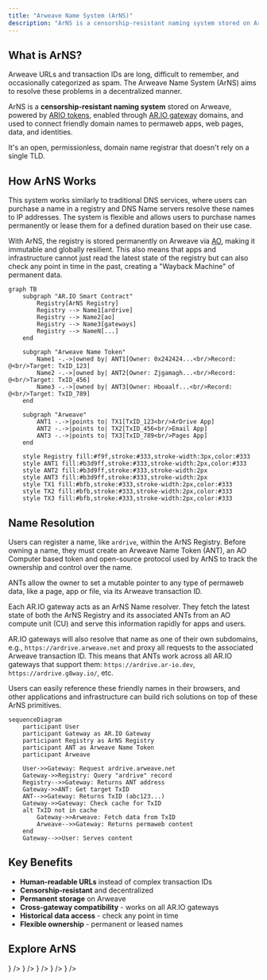 ```yaml
---
title: "Arweave Name System (ArNS)"
description: "ArNS is a censorship-resistant naming system stored on Arweave, powered by ARIO tokens, enabled through AR.IO gateway domains, and used to connect friendly domain names to permaweb apps, web pages, data, and identities."
---
```



## What is ArNS?

Arweave URLs and transaction IDs are long, difficult to remember, and occasionally categorized as spam. The Arweave Name System (ArNS) aims to resolve these problems in a decentralized manner.

ArNS is a **censorship-resistant naming system** stored on Arweave, powered by [ARIO tokens](/learn/token), enabled through [AR.IO gateway](/learn/gateways) domains, and used to connect friendly domain names to permaweb apps, web pages, data, and identities.

It's an open, permissionless, domain name registrar that doesn't rely on a single TLD.

## How ArNS Works

This system works similarly to traditional DNS services, where users can purchase a name in a registry and DNS Name servers resolve these names to IP addresses. The system is flexible and allows users to purchase names permanently or lease them for a defined duration based on their use case.

With ArNS, the registry is stored permanently on Arweave via [AO](/glossary), making it immutable and globally resilient. This also means that apps and infrastructure cannot just read the latest state of the registry but can also check any point in time in the past, creating a "Wayback Machine" of permanent data.

```mermaid
graph TB
    subgraph "AR.IO Smart Contract"
        Registry[ArNS Registry]
        Registry --> Name1[ardrive]
        Registry --> Name2[ao]
        Registry --> Name3[gateways]
        Registry --> NameN[...]
    end

    subgraph "Arweave Name Token"
        Name1 -.->|owned by| ANT1[Owner: 0x242424...<br/>Record: @<br/>Target: TxID_123]
        Name2 -.->|owned by| ANT2[Owner: Zjgamagh...<br/>Record: @<br/>Target: TxID_456]
        Name3 -.->|owned by| ANT3[Owner: Hboaalf...<br/>Record: @<br/>Target: TxID_789]
    end

    subgraph "Arweave"
        ANT1 -.->|points to| TX1[TxID_123<br/>ArDrive App]
        ANT2 -.->|points to| TX2[TxID_456<br/>Email App]
        ANT3 -.->|points to| TX3[TxID_789<br/>Pages App]
    end

    style Registry fill:#f9f,stroke:#333,stroke-width:3px,color:#333
    style ANT1 fill:#b3d9ff,stroke:#333,stroke-width:2px,color:#333
    style ANT2 fill:#b3d9ff,stroke:#333,stroke-width:2px
    style ANT3 fill:#b3d9ff,stroke:#333,stroke-width:2px
    style TX1 fill:#bfb,stroke:#333,stroke-width:2px,color:#333
    style TX2 fill:#bfb,stroke:#333,stroke-width:2px,color:#333
    style TX3 fill:#bfb,stroke:#333,stroke-width:2px,color:#333
```

## Name Resolution

Users can register a name, like `ardrive`, within the ArNS Registry. Before owning a name, they must create an Arweave Name Token (ANT), an AO Computer based token and open-source protocol used by ArNS to track the ownership and control over the name.

ANTs allow the owner to set a mutable pointer to any type of permaweb data, like a page, app or file, via its Arweave transaction ID.

Each AR.IO gateway acts as an ArNS Name resolver. They fetch the latest state of both the ArNS Registry and its associated ANTs from an AO compute unit (CU) and serve this information rapidly for apps and users.

AR.IO gateways will also resolve that name as one of their own subdomains, e.g., `https://ardrive.arweave.net` and proxy all requests to the associated Arweave transaction ID. This means that ANTs work across all AR.IO gateways that support them: `https://ardrive.ar-io.dev`, `https://ardrive.g8way.io/`, etc.

Users can easily reference these friendly names in their browsers, and other applications and infrastructure can build rich solutions on top of these ArNS primitives.

```mermaid
sequenceDiagram
    participant User
    participant Gateway as AR.IO Gateway
    participant Registry as ArNS Registry
    participant ANT as Arweave Name Token
    participant Arweave

    User->>Gateway: Request ardrive.arweave.net
    Gateway->>Registry: Query "ardrive" record
    Registry-->>Gateway: Returns ANT address
    Gateway->>ANT: Get target TxID
    ANT-->>Gateway: Returns TxID (abc123...)
    Gateway->>Gateway: Check cache for TxID
    alt TxID not in cache
        Gateway->>Arweave: Fetch data from TxID
        Arweave-->>Gateway: Returns permaweb content
    end
    Gateway-->>User: Serves content
```

## Key Benefits

- **Human-readable URLs** instead of complex transaction IDs
- **Censorship-resistant** and decentralized
- **Permanent storage** on Arweave
- **Cross-gateway compatibility** - works on all AR.IO gateways
- **Historical data access** - check any point in time
- **Flexible ownership** - permanent or leased names

## Explore ArNS

<Cards>
  <Card
    title="Register ArNS Names"
    description="Learn how to register permanent names and understand validation rules"
    href="/learn/arns/name-registration"
    icon={<Globe className="w-8 h-8" />}
  />
  <Card
    title="Arweave Name Tokens (ANTs)"
    description="Understand ownership, control, and interaction permissions for names"
    href="/learn/arns/ants"
    icon={<Key className="w-8 h-8" />}
  />
  <Card
    title="Pricing Model"
    description="Explore dynamic pricing, demand factors, and gateway discounts"
    href="/learn/arns/pricing-model"
    icon={<DollarSign className="w-8 h-8" />}
  />
  <Card
    title="Buy ArNS Names"
    description="Start registering names for your permanent applications"
    href="https://arns.app"
    icon={<ShoppingCart className="w-8 h-8" />}
  />
  <Card
    title="Host Unstoppable Apps"
    description="Deploy permanent websites and dApps using ArNS names"
    href="/build/guides/hosting-unstoppable-apps"
    icon={<Rocket className="w-8 h-8" />}
  />
</Cards>
